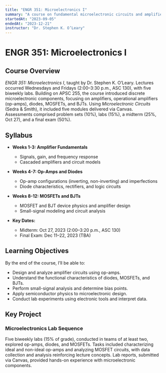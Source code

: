 ```yaml
---
title: "ENGR 351: Microelectronics I"
summary: "A course on fundamental microelectronic circuits and amplifier design."
startedAt: "2023-09-05"
endedAt: "2023-12-21"
instructor: "Dr. Stephen K. O’Leary"
---
```


# ENGR 351: Microelectronics I

## Course Overview

*ENGR 351: Microelectronics I*, taught by Dr. Stephen K. O’Leary. Lectures occurred Wednesdays and Fridays (2:00–3:30 p.m., ASC 130), with five biweekly labs. Building on APSC 255, the course introduced discrete microelectronic components, focusing on amplifiers, operational amplifiers (op-amps), diodes, MOSFETs, and BJTs. Using *Microelectronic Circuits* (Sedra & Smith), it included five modules delivered via Canvas. Assessments comprised problem sets (10%), labs (15%), a midterm (25%, Oct 27), and a final exam (50%).

## Syllabus

- **Weeks 1-3: Amplifier Fundamentals**  
  - Signals, gain, and frequency response  
  - Cascaded amplifiers and circuit models  

- **Weeks 4-7: Op-Amps and Diodes**  
  - Op-amp configurations (inverting, non-inverting) and imperfections  
  - Diode characteristics, rectifiers, and logic circuits  

- **Weeks 8-12: MOSFETs and BJTs**  
  - MOSFET and BJT device physics and amplifier design  
  - Small-signal modeling and circuit analysis  

- **Key Dates:**  
  - Midterm: Oct 27, 2023 (2:00–3:20 p.m., ASC 130)  
  - Final Exam: Dec 11–22, 2023 (TBA)  

## Learning Objectives

By the end of the course, I’ll be able to:  
- Design and analyze amplifier circuits using op-amps.  
- Understand the functional characteristics of diodes, MOSFETs, and BJTs.  
- Perform small-signal analysis and determine bias points.  
- Apply semiconductor physics to microelectronic design.  
- Conduct lab experiments using electronic tools and interpret data.  

## Key Project

### Microelectronics Lab Sequence  
Five biweekly labs (15% of grade), conducted in teams of at least two, explored op-amps, diodes, and MOSFETs. Tasks included characterizing ideal and non-ideal op-amps and analyzing MOSFET circuits, with data collection and analysis reinforcing lecture concepts. Lab reports, submitted via Canvas, provided hands-on experience with microelectronic components.